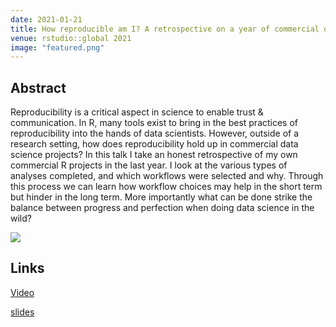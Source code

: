 ```yaml
---
date: 2021-01-21
title: How reproducible am I? A retrospective on a year of commercial data science projects in R
venue: rstudio::global 2021
image: "featured.png"
---
```



## Abstract 

Reproducibility is a critical aspect in science to enable trust & communication. In R, many tools exist to bring in the best practices of reproducibility into the hands of data scientists. However, outside of a research setting, how does reproducibility hold up in commercial data science projects? In this talk I take an honest retrospective of my own commercial R projects in the last year. I look at the various types of analyses completed, and which workflows were selected and why. Through this process we can learn how workflow choices may help in the short term but hinder in the long term. More importantly what can be done strike the balance between progress and perfection when doing data science in the wild?  

![](featured.png)


## Links  

[Video](https://resources.rstudio.com/resources/rstudioglobal-2021/how-reproducible-am-i-a-retrospective-on-a-year-of-commercial-data-science-projects-in-r/)  

[slides](rstudio_global_2021.pdf)

